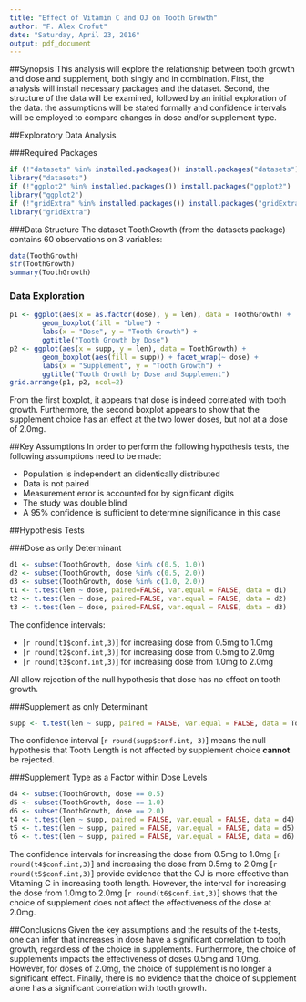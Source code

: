 ```yaml
---
title: "Effect of Vitamin C and OJ on Tooth Growth"
author: "F. Alex Crofut"
date: "Saturday, April 23, 2016"
output: pdf_document
---
```


##Synopsis
This analysis will explore the relationship between tooth growth and dose and supplement, 
both singly and in combination.  First, the analysis will install necessary packages and
the dataset.  Second, the structure of the data will be examined, followed by an initial
exploration of the data.  the assumptions will be stated formally and confidence intervals
will be employed to compare changes in dose and/or supplement type.

##Exploratory Data Analysis

###Required Packages
```r
if (!"datasets" %in% installed.packages()) install.packages("datasets")
library("datasets")
if (!"ggplot2" %in% installed.packages()) install.packages("ggplot2")
library("ggplot2")
if (!"gridExtra" %in% installed.packages()) install.packages("gridExtra")
library("gridExtra")
```

###Data Structure
The dataset ToothGrowth (from the datasets package) contains 60 observations on 3 variables:   
```r
data(ToothGrowth)
str(ToothGrowth)
summary(ToothGrowth)
```

### Data Exploration
```r
p1 <- ggplot(aes(x = as.factor(dose), y = len), data = ToothGrowth) + 
        geom_boxplot(fill = "blue") +  
        labs(x = "Dose", y = "Tooth Growth") + 
        ggtitle("Tooth Growth by Dose")
p2 <- ggplot(aes(x = supp, y = len), data = ToothGrowth) + 
        geom_boxplot(aes(fill = supp)) + facet_wrap(~ dose) + 
        labs(x = "Supplement", y = "Tooth Growth") + 
        ggtitle("Tooth Growth by Dose and Supplement")
grid.arrange(p1, p2, ncol=2)
```
From the first boxplot, it appears that dose is indeed correlated with tooth growth.  Furthermore,
the second boxplot appears to show that the supplement choice has an effect at the two lower doses, 
but not at a dose of 2.0mg.

##Key Assumptions
In order to perform the following hypothesis tests, the following assumptions need to be made:   

* Population is independent an didentically distributed
* Data is not paired
* Measurement error is accounted for by significant digits
* The study was double blind
* A 95% confidence is sufficient to determine significance in this case

##Hypothesis Tests

###Dose as only Determinant
```r
d1 <- subset(ToothGrowth, dose %in% c(0.5, 1.0))
d2 <- subset(ToothGrowth, dose %in% c(0.5, 2.0))
d3 <- subset(ToothGrowth, dose %in% c(1.0, 2.0))
t1 <- t.test(len ~ dose, paired=FALSE, var.equal = FALSE, data = d1)
t2 <- t.test(len ~ dose, paired=FALSE, var.equal = FALSE, data = d2)
t3 <- t.test(len ~ dose, paired=FALSE, var.equal = FALSE, data = d3)
```
The confidence intervals:   

* [`r round(t1$conf.int,3)`] for increasing dose from 0.5mg to 1.0mg   
* [`r round(t2$conf.int,3)`] for increasing dose from 0.5mg to 2.0mg   
* [`r round(t3$conf.int,3)`] for increasing dose from 1.0mg to 2.0mg   

All allow rejection of the null hypothesis that dose has no effect on tooth growth.

###Supplement as only Determinant
```r
supp <- t.test(len ~ supp, paired = FALSE, var.equal = FALSE, data = ToothGrowth)
```
The confidence interval [`r round(supp$conf.int, 3)`] means the null hypothesis that 
Tooth Length is not affected by supplement choice **cannot** be rejected.

###Supplement Type as a Factor within Dose Levels
```r
d4 <- subset(ToothGrowth, dose == 0.5)
d5 <- subset(ToothGrowth, dose == 1.0)
d6 <- subset(ToothGrowth, dose == 2.0)
t4 <- t.test(len ~ supp, paired = FALSE, var.equal = FALSE, data = d4)
t5 <- t.test(len ~ supp, paired = FALSE, var.equal = FALSE, data = d5)
t6 <- t.test(len ~ supp, paired = FALSE, var.equal = FALSE, data = d6)
```
The confidence intervals for increasing the dose from 0.5mg to 1.0mg [`r round(t4$conf.int,3)`] 
and increasing the dose from 0.5mg to 2.0mg [`r round(t5$conf.int,3)`] provide evidence that 
the OJ is more effective than Vitaming C in increasing tooth length.  However, the interval 
for increasing the dose from 1.0mg to 2.0mg [`r round(t6$conf.int,3)`] shows that the choice 
of supplement does not affect the effectiveness of the dose at 2.0mg.

##Conclusions
Given the key assumptions and the results of the t-tests, one can infer that increases in dose
have a significant correlation to tooth growth, regardless of the choice in supplements.  Furthermore,
the choice of supplements impacts the effectiveness of doses 0.5mg and 1.0mg.  However, for doses
of 2.0mg, the choice of supplement is no longer a significant effect.  Finally, there is no evidence
that the choice of supplement alone has a significant correlation with tooth growth.